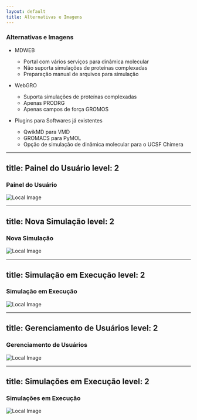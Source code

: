 ```yaml
---
layout: default
title: Alternativas e Imagens
---
```


### Alternativas e Imagens

- MDWEB
  - Portal com vários serviços para dinâmica molecular
  - Não suporta simulações de proteínas complexadas
  - Preparação manual de arquivos para simulação

- WebGRO
  - Suporta simulações de proteínas complexadas
  - Apenas PRODRG
  - Apenas campos de força GROMOS

- Plugins para Softwares já existentes
  - QwikMD para VMD
  - GROMACS para PyMOL
  - Opção de simulação de dinâmica molecular para o UCSF Chimera

<!--
- VMD é um programa de computador (instalável) que serve para analisar, exibir e animar grandes sistemas biomoleculares

- PyMOL é um sistema para visualização molecular

- Chimera é um programa para visualização interativa e análise de estruturas moleculares e dados relacionados
-->

---
title: Painel do Usuário
level: 2
---

### Painel do Usuário

![Local Image](/user-dashboard.png)

---
title: Nova Simulação
level: 2
---

### Nova Simulação

![Local Image](/user-new-simulation.png)

---
title: Simulação em Execução
level: 2
---

### Simulação em Execução

![Local Image](/user-running-simulation.png)

---
title: Gerenciamento de Usuários
level: 2
---

### Gerenciamento de Usuários

![Local Image](/admin-user-management.png)

---
title: Simulações em Execução
level: 2
---

### Simulações em Execução

![Local Image](/admin-running-simulations.png)